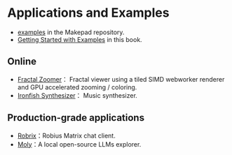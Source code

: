 # Applications and Examples

- [examples](https://github.com/makepad/makepad/tree/rik/examples) in the Makepad repository.
- [Getting Started with Examples](/examples/introduction) in this book.

## Online

- [Fractal Zoomer](https://makepad.nl/makepad-example-fractal-zoom/)： Fractal viewer using a tiled SIMD webworker renderer and GPU accelerated zooming / coloring.
- [Ironfish Synthesizer](https://makepad.nl/makepad-example-ironfish/index.html)： Music synthesizer.

## Production-grade applications

- [Robrix](https://github.com/project-robius/robrix)：Robius Matrix chat client.
- [Moly](https://github.com/moxin-org/moly)：A local open-source LLMs explorer.

